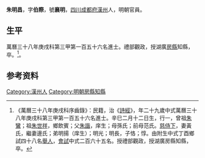 {{Otheruses|other=名为朱伯际的其他人物|朱伯际}}
{{明清人物信息框
| 姓名 = 朱明昌
| 原名 =
| 圖片名稱= 
| 圖片大小 =
| 圖片說明 = 
| 最高職務 = 湖廣房縣知縣
| 國家 = 大明 
| 爵位 =
| 籍貫 = [[四川|四川]][[成都府|成都府]][[漢州|漢州]]
| 族裔 = 
| 旗籍 = 
| 字號 = 
| 諡號 =
| 出生日期 = 辛巳二月十二日
| 出生地點 =
| 逝世日期 = 
| 逝世地點 =
| 墓葬 =
| 配偶 = 黃氏、邊氏
| 親屬 = 曾祖[[朱鸞|朱鸞]]，祖[[朱世祥|朱世祥]]，父[[朱諧|朱諧]]，母孫氏；前母范氏
| 出身 =
* 萬曆三十八年庚戌科進士
| 經歷 =
| 著作 =  
}}

'''朱明昌'''{{BD|1581年||？年||}}，字'''伯際'''，號'''襄明'''，[[四川|四川]][[成都府|成都府]][[漢州|漢州]]人，明朝官員。

== 生平 ==
萬曆三十八年庚戌科第三甲第一百五十六名進士。禮部觀政，授湖廣[[房縣|房縣]]知縣，卒。<ref>《萬曆三十八年庚戌科序齒錄》：民籍，治《[[詩經|詩經]]》，年二十九歲中式萬曆三十八年庚戌科第三甲第一百五十六名進士。辛巳二月十二日生，行一，曾祖[[朱鸞|朱鸞]]；祖[[朱世祥|朱世祥]]，鄉飲賓；父[[朱諧|朱諧]]，庠生；母孫氏；前母范氏。[[慈侍下|慈侍下]]，妻黃氏，繼妻邊氏；弟明揚（庠生）；明光；明長，子恪；惇。由附生中式丁酉鄉試四十八名[[舉人|舉人]]，[[會試|會試]]中式二百六十五名。授禮部觀政，授湖廣房縣知縣，卒。</ref>。

== 参考资料 ==
{{reflist}}

{{萬曆三十八年庚戌科殿试金榜}}

{{Authority control}}

{{DEFAULTSORT:Zhu朱}}
[[Category:漢州人|Category:漢州人]]
[[Category:明朝房縣知縣|Category:明朝房縣知縣]]


{{明朝人物小作品}}